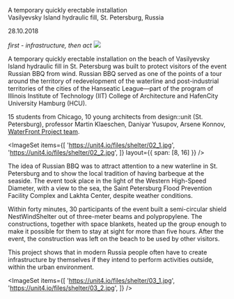 
<Title>NEST WIND SHELTER</Title>

A temporary quickly erectable installation <br/>
Vasilyevsky Island hydraulic fill, St. Petersburg, Russia

28.10.2018

_first - infrastructure, then act_
<Image src='https://unit4.io/files/shelter/01.jpg'/>

A temporary quickly erectable installation on the beach of Vasilyevsky Island hydraulic fill in St. Petersburg was built to protect visitors of the event Russian BBQ from wind. Russian BBQ served as one of the points of a tour around the territory of redevelopment of the waterline and post-industrial territories of the cities of the Hanseatic League—part of the program of Illinois Institute of Technology (IIT) College of Architecture and HafenCity University Hamburg (HCU).

15 students from Chicago, 10 young architects from design::unit (St. Petersburg), professor Martin Klaeschen, Daniyar Yusupov, Arsene Konnov, [WaterFront Project team](http://waterfront.tools). 

<ImageSet
    items={[
        'https://unit4.io/files/shelter/02_1.jpg',
        'https://unit4.io/files/shelter/02_2.jpg',
    ]}
    layout={{
        span: [8, 16]
    }}
/>

The idea of Russian BBQ was to attract attention to a new waterline in St. Petersburg and to show the local tradition of having barbeque at the seaside. The event took place in the light of the Western High-Speed Diameter, with a view to the sea, the Saint Petersburg Flood Prevention Facility Complex and Lakhta Center, despite weather conditions.

Within forty minutes, 30 participants of the event built a semi-circular shield NestWindShelter out of three-meter beams and polypropylene. The constructions, together with space blankets, heated up the group enough to make it possible for them to stay at sight for more than five hours. After the event, the construction was left on the beach to be used by other visitors.

This project shows that in modern Russia people often have to create infrastructure by themselves if they intend to perform activities outside, within the urban environment.

<ImageSet
    items={[
        'https://unit4.io/files/shelter/03_1.jpg',
        'https://unit4.io/files/shelter/03_2.jpg',
    ]}
/>